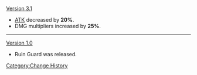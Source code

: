 [[Version 3.1]]
* [[ATK]] decreased by '''20%'''.
* DMG multipliers increased by '''25%'''.
----
[[Version 1.0]]
* Ruin Guard was released.
<noinclude>[[Category:Change History]]</noinclude>